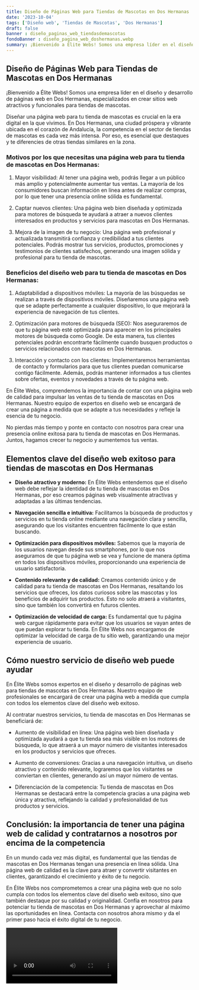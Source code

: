 ```yaml
---
title: Diseño de Páginas Web para Tiendas de Mascotas en Dos Hermanas
date: '2023-10-04'
tags: ['Diseño web', 'Tiendas de Mascotas', 'Dos Hermanas']
draft: false
banner : diseño_paginas_web_tiendasdemascotas
fondoBanner : diseño_pagina_web_doshermanas.webp
summary: ¡Bienvenido a Élite Webs! Somos una empresa líder en el diseño y desarrollo de páginas web en Dos Hermanas, especializados en crear sitios web atractivos y funcionales para tiendas de mascotas. 
---
```


## Diseño de Páginas Web para Tiendas de Mascotas en Dos Hermanas

¡Bienvenido a Élite Webs! Somos una empresa líder en el diseño y desarrollo de páginas web en Dos Hermanas, especializados en crear sitios web atractivos y funcionales para tiendas de mascotas. 

Diseñar una página web para tu tienda de mascotas es crucial en la era digital en la que vivimos. En Dos Hermanas, una ciudad próspera y vibrante ubicada en el corazón de Andalucía, la competencia en el sector de tiendas de mascotas es cada vez más intensa. Por eso, es esencial que destaques y te diferencies de otras tiendas similares en la zona.

### Motivos por los que necesitas una página web para tu tienda de mascotas en Dos Hermanas:

1. Mayor visibilidad: Al tener una página web, podrás llegar a un público más amplio y potencialmente aumentar tus ventas. La mayoría de los consumidores buscan información en línea antes de realizar compras, por lo que tener una presencia online sólida es fundamental.

2. Captar nuevos clientes: Una página web bien diseñada y optimizada para motores de búsqueda te ayudará a atraer a nuevos clientes interesados en productos y servicios para mascotas en Dos Hermanas.

3. Mejora de la imagen de tu negocio: Una página web profesional y actualizada transmitirá confianza y credibilidad a tus clientes potenciales. Podrás mostrar tus servicios, productos, promociones y testimonios de clientes satisfechos, generando una imagen sólida y profesional para tu tienda de mascotas.

### Beneficios del diseño web para tu tienda de mascotas en Dos Hermanas:

1. Adaptabilidad a dispositivos móviles: La mayoría de las búsquedas se realizan a través de dispositivos móviles. Diseñaremos una página web que se adapte perfectamente a cualquier dispositivo, lo que mejorará la experiencia de navegación de tus clientes.

2. Optimización para motores de búsqueda (SEO): Nos aseguraremos de que tu página web esté optimizada para aparecer en los principales motores de búsqueda como Google. De esta manera, tus clientes potenciales podrán encontrarte fácilmente cuando busquen productos o servicios relacionados con mascotas en Dos Hermanas.

3. Interacción y contacto con los clientes: Implementaremos herramientas de contacto y formularios para que tus clientes puedan comunicarse contigo fácilmente. Además, podrás mantener informados a tus clientes sobre ofertas, eventos y novedades a través de tu página web.

En Élite Webs, comprendemos la importancia de contar con una página web de calidad para impulsar las ventas de tu tienda de mascotas en Dos Hermanas. Nuestro equipo de expertos en diseño web se encargará de crear una página a medida que se adapte a tus necesidades y refleje la esencia de tu negocio.

No pierdas más tiempo y ponte en contacto con nosotros para crear una presencia online exitosa para tu tienda de mascotas en Dos Hermanas. Juntos, hagamos crecer tu negocio y aumentemos tus ventas.

<GifSeo />

<Cta />

## Elementos clave del diseño web exitoso para tiendas de mascotas en Dos Hermanas

- **Diseño atractivo y moderno:** En Élite Webs entendemos que el diseño web debe reflejar la identidad de tu tienda de mascotas en Dos Hermanas, por eso creamos páginas web visualmente atractivas y adaptadas a las últimas tendencias.

- **Navegación sencilla e intuitiva:** Facilitamos la búsqueda de productos y servicios en tu tienda online mediante una navegación clara y sencilla, asegurando que los visitantes encuentren fácilmente lo que están buscando.

- **Optimización para dispositivos móviles:** Sabemos que la mayoría de los usuarios navegan desde sus smartphones, por lo que nos aseguramos de que tu página web se vea y funcione de manera óptima en todos los dispositivos móviles, proporcionando una experiencia de usuario satisfactoria.

- **Contenido relevante y de calidad:** Creamos contenido único y de calidad para tu tienda de mascotas en Dos Hermanas, resaltando los servicios que ofreces, los datos curiosos sobre las mascotas y los beneficios de adquirir tus productos. Esto no solo atraerá a visitantes, sino que también los convertirá en futuros clientes.

- **Optimización de velocidad de carga:** Es fundamental que tu página web cargue rápidamente para evitar que los usuarios se vayan antes de que puedan explorar tu tienda. En Élite Webs nos encargamos de optimizar la velocidad de carga de tu sitio web, garantizando una mejor experiencia de usuario.

## Cómo nuestro servicio de diseño web puede ayudar

En Élite Webs somos expertos en el diseño y desarrollo de páginas web para tiendas de mascotas en Dos Hermanas. Nuestro equipo de profesionales se encargará de crear una página web a medida que cumpla con todos los elementos clave del diseño web exitoso.

Al contratar nuestros servicios, tu tienda de mascotas en Dos Hermanas se beneficiará de:

- Aumento de visibilidad en línea: Una página web bien diseñada y optimizada ayudará a que tu tienda sea más visible en los motores de búsqueda, lo que atraerá a un mayor número de visitantes interesados en los productos y servicios que ofreces.

- Aumento de conversiones: Gracias a una navegación intuitiva, un diseño atractivo y contenido relevante, lograremos que los visitantes se conviertan en clientes, generando así un mayor número de ventas.

- Diferenciación de la competencia: Tu tienda de mascotas en Dos Hermanas se destacará entre la competencia gracias a una página web única y atractiva, reflejando la calidad y profesionalidad de tus productos y servicios.

## Conclusión: la importancia de tener una página web de calidad y contratarnos a nosotros por encima de la competencia

En un mundo cada vez más digital, es fundamental que las tiendas de mascotas en Dos Hermanas tengan una presencia en línea sólida. Una página web de calidad es la clave para atraer y convertir visitantes en clientes, garantizando el crecimiento y éxito de tu negocio.

En Élite Webs nos comprometemos a crear una página web que no solo cumpla con todos los elementos clave del diseño web exitoso, sino que también destaque por su calidad y originalidad. Confía en nosotros para potenciar tu tienda de mascotas en Dos Hermanas y aprovechar al máximo las oportunidades en línea. Contacta con nosotros ahora mismo y da el primer paso hacia el éxito digital de tu negocio.

<Video />

<CtaBot job='Tiendas de Mascotas' city='Dos Hermanas'/>

<Gmaps query='Dos Hermanas+españa+maps' />